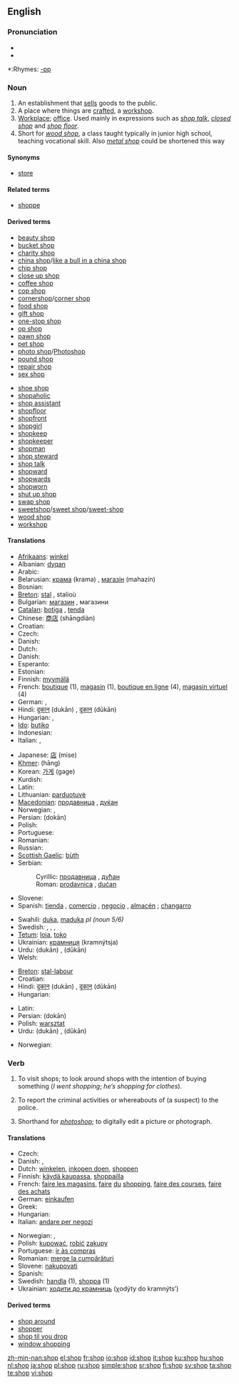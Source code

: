 {{wikipedia|dab=shop}}
==English==

===Pronunciation===
*{{IPA|ʃɒp}}
*{{audio|en-us-shop.ogg|Audio (US)}}

*:Rhymes: [[Rhymes:English:-ɒp|-ɒp]]

===Noun===
{{en-noun}}

# An establishment that [[sell]]s goods to the public.
# A place where things are [[craft]]ed, a [[workshop]].
# [[workplace|Workplace]]; [[office]]. Used mainly in expressions such as ''[[shop talk]]'', ''[[closed shop]]'' and ''[[shop floor]]''.
# Short for ''[[wood shop]]'', a class taught typically in junior high school, teaching vocational skill. Also ''[[metal shop]]'' could be shortened this way

====Synonyms====
*{{italbrac|establishment that sells goods}} [[store]] {{US}}

====Related terms====
*[[shoppe]]

====Derived terms====
{{rel-top|Terms derived from the noun "shop"}}
*[[beauty shop]]
* [[bucket shop]]
*[[charity shop]]
*[[china shop]]/[[like a bull in a china shop]]
*[[chip shop]]
* [[close up shop]]
*[[coffee shop]]
*[[cop shop]]
*[[cornershop]]/[[corner shop]]
*[[food shop]]
*[[gift shop]]
*[[one-stop shop]]
*[[op shop]]
*[[pawn shop]]
*[[pet shop]]
*[[photo shop]]/[[Photoshop]]
*[[pound shop]]
*[[repair shop]]
*[[sex shop]]
{{rel-mid}}
*[[shoe shop]]
*[[shopaholic]]
*[[shop assistant ]]
*[[shopfloor]]
*[[shopfront]]
*[[shopgirl]]
*[[shopkeep]]
*[[shopkeeper]]
*[[shopman]]
* [[shop steward]]
*[[shop talk]]
*[[shopward]]
*[[shopwards]]
*[[shopworn]]
* [[shut up shop]]
*[[swap shop]]
*[[sweetshop]]/[[sweet shop]]/[[sweet-shop]]
*[[wood shop]]
*[[workshop]]
{{rel-bottom}}

====Translations====
{{trans-top|establishment that sells goods}}
* [[Afrikaans]]: [[winkel]]
* Albanian: [[dyqan]] {{m}}
* Arabic: {{Arab|[[دكان]]}} {{IPAchar|(dukká:n)}} {{m}}
* Belarusian: [[крама]]  (krama) {{f}}, [[магазін]] (mahazín)  {{m}}
* Bosnian: {{t-|bs|dućan|m}}
* [[Breton]]: [[stal]] {{f}}, stalioù {{p}}
* Bulgarian: [[магазин]] {{m}}, магазини {{p}}
* [[Catalan]]: [[botiga]] {{f}}, [[tenda]] {{f}}
* Chinese: [[商店]] (shāngdiàn)
* Croatian: {{t-|hr|dućan|m}}
* Czech: {{t+|cs|obchod|m}}
* Danish: {{t-|da|butik}}
* Dutch: {{t+|nl|winkel|m}}
* Danish: {{t-|da|butik}}
* Esperanto: {{t+|eo|butiko|xs=Esperanto}}
* Estonian: {{t-|et|pood}}
* Finnish: [[myymälä]]
* French: [[boutique]] {{f}} (1), [[magasin]] {{m}} (1), [[boutique en ligne]] {{f}} (4), [[magasin virtuel]] {{m}} (4)
* German: {{t+|de|Laden|m}}, {{t-|de|Geschäft|f}}
* Hindi: [[दुकान]] (dukān) {{f}}, [[दूकान]] (dūkān) {{f}}
* Hungarian: {{t+|hu|bolt}}, {{t+|hu|üzlet}}
* [[Ido]]: [[butiko]]
* Indonesian: {{t+|id|toko|xs=Indonesian}}
* Italian: {{t+|it|magazzino|m}}, {{t+|it|negozio|m}}
{{trans-mid}}
* Japanese: [[店]] (mise)
* [[Khmer]]: {{KMchar|[[ហាង]]}} (hāng)
* Korean: [[가게]] (gage)
* Kurdish: {{t-|ku|دوکان|sc=KUchar}}
* Latin: {{t-|la|taberna|f}}
* Lithuanian: [[parduotuvė]] {{f}}
* [[Macedonian]]: [[продавница]] {{f}}, [[дуќан]] {{m}}
* Norwegian: {{t+|no|butikk|m}}, {{t-|no|forretning|m}}
* Persian: {{fa-Arab|[[دکان]]}} (dokān)
* Polish: {{t+|pl|sklep|m}}
* Portuguese: {{t+|pt|loja|f}}
* Romanian: {{t-|ro|magazin|n}}
* Russian: {{t+|ru|магазин|m|tr=magazín|sc=Cyrl}}
* [[Scottish Gaelic]]: [[bùth]] {{m}}
* Serbian:
*: Cyrillic: [[продавница]] {{f}}, [[дућан]] {{m}}
*: Roman: [[prodavnica]] {{f}}, [[dućan]] {{m}}
* Slovene: {{t+|sl|trgovina|f}}
* Spanish: [[tienda]] {{f}}, [[comercio]] {{m}} {{italbrac|formal usage}}, [[negocio]] {{m}} {{italbrac|colloquial}}, [[almacén]] {{m}} {{italbrac|Colombia}}; {{italbrac|small shop}} [[changarro]] {{m}} {{italbrac|Mexico}}<!--but never seen or heard personally-->
<!--[[pulpería]] was deleted since is not any shop but a grocery in Costa Rica, Nicaragua and Honduras-->
* Swahili: [[duka]], [[maduka]] ''pl (noun 5/6)''
* Swedish: {{t-|sv|magasin}}, {{t+|sv|affär|c}}, {{t+|sv|butik|c}}, {{t+|sv|kiosk|c}}
* [[Tetum]]: [[loja]], [[toko]]
* Ukrainian: [[крамниця]] (kramnýtsja) {{f}}
* Urdu: {{ur-Arab|[[دکان]]}} (dukān) {{f}}, {{ur-Arab|[[دوکان]]}} (dūkān) {{f}}
* Welsh: {{t-|cy|siop|f|xs=Welsh}}
{{trans-bottom}}

{{trans-top|workshop}}
* [[Breton]]: [[stal-labour]] {{f}}
* Croatian: {{t-|hr|radionica|f}}
* Hindi: [[दुकान]] (dukān) {{f}}, [[दूकान]] (dūkān) {{f}}
* Hungarian: {{t+|hu|műhely}}
{{trans-mid}}
* Latin: {{t-|la|officina|f}}
* Persian: {{fa-Arab|[[دکان]]}} (dokān)
* Polish: [[warsztat]] {{m}}
* Urdu: {{ur-Arab|[[دکان]]}} (dukān) {{f}}, {{ur-Arab|[[دوکان]]}} (dūkān) {{f}}
{{trans-bottom}}

{{trans-top|a class taught typically in junior high school, teaching vocational skill}}
* Norwegian: {{t-|no|sløyd|m}}
{{trans-mid}}
{{trans-bottom}}

===Verb===
{{en-verb|shops|shopping|shopped}}

# {{intransitive}} To visit shops; to look around shops with the intention of buying something (''I went shopping''; ''he’s shopping for clothes'').
# {{transitive}} To report the criminal activities or whereabouts of (a suspect) to the police.
# {{context|transitive|Internet}} Shorthand for ''[[photoshop]]''; to digitally edit a picture or photograph.

====Translations====
{{trans-top|to visit shops}}
* Czech: {{t-|cs|nakupovat}}
* Danish: {{t-|da|handle}}, {{t-|da|shoppe}}
* Dutch: [[winkelen]], [[inkopen doen]], [[shoppen]]
* Finnish: [[käydä kaupassa]], [[shoppailla]]
* French: [[faire les magasins]], [[faire]] [[du]] [[shopping]], [[faire des courses]], [[faire des achats]]
* German: [[einkaufen]]
* Greek: {{t+|el|κατάστημα|tr=katástima|sc=Grek}}
* Hungarian: {{t+|hu|vásárol}}
* Italian: [[andare per negozi]]
{{trans-mid}}
* Norwegian: {{t-|no|handle}}, {{t-|no|shoppe}}
* Polish: [[kupować]], [[robić]] [[zakup]]y
* Portuguese: [[ir às compras]]
* Romanian: [[merge la cumpărături]]
* Slovene: [[nakupovati]]
* Spanish: {{t-|es|ir de compras}}
* Swedish: [[handla]] (1), [[shoppa]] (1)
* Ukrainian: [[ходити до крамниць]] (χodýty do kramnýts’)
{{trans-bottom}}

====Derived terms====
*[[shop around]]
*[[shopper]]
*[[shop til you drop]]
*[[window shopping]]

[[zh-min-nan:shop]]
[[el:shop]]
[[fr:shop]]
[[io:shop]]
[[id:shop]]
[[it:shop]]
[[ku:shop]]
[[hu:shop]]
[[nl:shop]]
[[ja:shop]]
[[pl:shop]]
[[ru:shop]]
[[simple:shop]]
[[sr:shop]]
[[fi:shop]]
[[sv:shop]]
[[ta:shop]]
[[te:shop]]
[[vi:shop]]